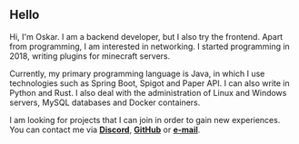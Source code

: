 

## Hello

Hi, I'm Oskar. I am a backend developer, but I also try the frontend. Apart from programming, I am interested in networking. I started programming in 2018, writing plugins for minecraft servers. 

Currently, my primary programming language is Java, in which I use technologies such as Spring Boot, Spigot and Paper API. I can also write in Python and Rust. I also deal with the administration of Linux and Windows servers, MySQL databases and Docker containers.

I am looking for projects that I can join in order to gain new experiences. You can contact me via [**Discord**](https://discord.com/users/407107019984732181), [**GitHub**](https://github.com/teksusik) or [**e-mail**](mailto:oskar@teksusik.pl).